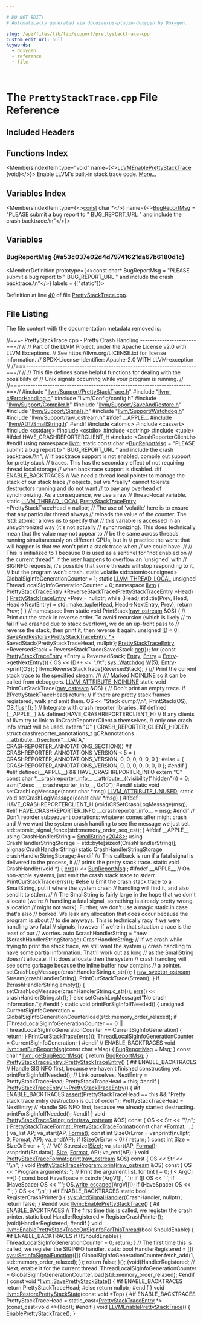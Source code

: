 ```yaml
---

# DO NOT EDIT!
# Automatically generated via docusaurus-plugin-doxygen by Doxygen.

slug: /api/files/lib/lib/support/prettystacktrace-cpp
custom_edit_url: null
keywords:
  - doxygen
  - reference
  - file

---
```





# The `PrettyStackTrace.cpp` File Reference

<DoxygenPage pluginConfig={pluginConfig}>



## Included Headers

<IncludesList>
<IncludesListItem
  filePath="llvm/Support/PrettyStackTrace.h"
  permalink="/docs/api/files/include/include/llvm/include/llvm/support/prettystacktrace-h"
  isLocal="true" />
<IncludesListItem
  filePath="llvm-c/ErrorHandling.h"
  permalink="/docs/api/files/include/include/llvm-c/errorhandling-h"
  isLocal="true" />
<IncludesListItem
  filePath="llvm/Config/config.h"
  permalink=""
  isLocal="true" />
<IncludesListItem
  filePath="llvm/Support/Compiler.h"
  permalink="/docs/api/files/include/include/llvm/include/llvm/support/compiler-h"
  isLocal="true" />
<IncludesListItem
  filePath="llvm/Support/SaveAndRestore.h"
  permalink="/docs/api/files/include/include/llvm/include/llvm/support/saveandrestore-h"
  isLocal="true" />
<IncludesListItem
  filePath="llvm/Support/Signals.h"
  permalink="/docs/api/files/include/include/llvm/include/llvm/support/signals-h"
  isLocal="true" />
<IncludesListItem
  filePath="llvm/Support/Watchdog.h"
  permalink="/docs/api/files/include/include/llvm/include/llvm/support/watchdog-h"
  isLocal="true" />
<IncludesListItem
  filePath="llvm/Support/raw_ostream.h"
  permalink="/docs/api/files/include/include/llvm/include/llvm/support/raw-ostream-h"
  isLocal="true" />
<IncludesListItem
  filePath="atomic"
  permalink=""
  isLocal="false" />
<IncludesListItem
  filePath="cassert"
  permalink=""
  isLocal="false" />
<IncludesListItem
  filePath="cstdarg"
  permalink=""
  isLocal="false" />
<IncludesListItem
  filePath="cstdio"
  permalink=""
  isLocal="false" />
<IncludesListItem
  filePath="cstring"
  permalink=""
  isLocal="false" />
<IncludesListItem
  filePath="tuple"
  permalink=""
  isLocal="false" />
</IncludesList>

## Functions Index

<MembersIndex>

<MembersIndexItem
  type="void"
  name={<><a href="/docs/api/groups/llvmcerror/#gacd4315fc836550166df8bff5bf55dc32">LLVMEnablePrettyStackTrace</a> (void)</>}>
Enable LLVM&#39;s built-in stack trace code. <a href="/docs/api/groups/llvmcerror/#gacd4315fc836550166df8bff5bf55dc32">More...</a>
</MembersIndexItem>

</MembersIndex>

## Variables Index

<MembersIndex>

<MembersIndexItem
  type={<><a href="/docs/api/files/lib/lib/target/lib/target/aarch64/aarch64promoteconstant-cpp/#a90f8350fecae261c25be85d38b451bff">const</a> char &#42;</>}
  name={<><a href="#a53c037e02d4d79741621da67b6180d1c">BugReportMsg</a> =
    &quot;PLEASE submit a bug report to &quot; BUG&#95;REPORT&#95;URL
    &quot; and include the crash backtrace.\\n&quot;</>}>
</MembersIndexItem>

</MembersIndex>


<SectionDefinition>

## Variables

### BugReportMsg {#a53c037e02d4d79741621da67b6180d1c}

<MemberDefinition
  prototype={<>const char&#42; BugReportMsg =
    &quot;PLEASE submit a bug report to &quot; BUG&#95;REPORT&#95;URL
    &quot; and include the crash backtrace.\\n&quot;</>}
  labels = {["static"]}>

Definition at line <a href="#l00040">40</a> of file <a href="/docs/api/files/lib/lib/support/prettystacktrace-cpp">PrettyStackTrace.cpp</a>.
</MemberDefinition>

</SectionDefinition>

## File Listing

The file content with the documentation metadata removed is:

<ProgramListing>

<Link id="l00001" /><CodeLine lineNumber="1"><Highlight kind="comment">//===- PrettyStackTrace.cpp - Pretty Crash Handling -----------------------===//</Highlight><Highlight kind="normal"></Highlight></CodeLine>
<Link id="l00002" /><CodeLine lineNumber="2"><Highlight kind="normal"></Highlight><Highlight kind="comment">//</Highlight><Highlight kind="normal"></Highlight></CodeLine>
<Link id="l00003" /><CodeLine lineNumber="3"><Highlight kind="normal"></Highlight><Highlight kind="comment">// Part of the LLVM Project, under the Apache License v2.0 with LLVM Exceptions.</Highlight><Highlight kind="normal"></Highlight></CodeLine>
<Link id="l00004" /><CodeLine lineNumber="4"><Highlight kind="normal"></Highlight><Highlight kind="comment">// See https://llvm.org/LICENSE.txt for license information.</Highlight><Highlight kind="normal"></Highlight></CodeLine>
<Link id="l00005" /><CodeLine lineNumber="5"><Highlight kind="normal"></Highlight><Highlight kind="comment">// SPDX-License-Identifier: Apache-2.0 WITH LLVM-exception</Highlight><Highlight kind="normal"></Highlight></CodeLine>
<Link id="l00006" /><CodeLine lineNumber="6"><Highlight kind="normal"></Highlight><Highlight kind="comment">//</Highlight><Highlight kind="normal"></Highlight></CodeLine>
<Link id="l00007" /><CodeLine lineNumber="7"><Highlight kind="normal"></Highlight><Highlight kind="comment">//===----------------------------------------------------------------------===//</Highlight><Highlight kind="normal"></Highlight></CodeLine>
<Link id="l00008" /><CodeLine lineNumber="8"><Highlight kind="normal"></Highlight><Highlight kind="comment">//</Highlight><Highlight kind="normal"></Highlight></CodeLine>
<Link id="l00009" /><CodeLine lineNumber="9"><Highlight kind="normal"></Highlight><Highlight kind="comment">// This file defines some helpful functions for dealing with the possibility of</Highlight><Highlight kind="normal"></Highlight></CodeLine>
<Link id="l00010" /><CodeLine lineNumber="10"><Highlight kind="normal"></Highlight><Highlight kind="comment">// Unix signals occurring while your program is running.</Highlight><Highlight kind="normal"></Highlight></CodeLine>
<Link id="l00011" /><CodeLine lineNumber="11"><Highlight kind="normal"></Highlight><Highlight kind="comment">//</Highlight><Highlight kind="normal"></Highlight></CodeLine>
<Link id="l00012" /><CodeLine lineNumber="12"><Highlight kind="normal"></Highlight><Highlight kind="comment">//===----------------------------------------------------------------------===//</Highlight><Highlight kind="normal"></Highlight></CodeLine>
<Link id="l00013" /><CodeLine lineNumber="13"><Highlight kind="normal"></Highlight></CodeLine>
<Link id="l00014" /><CodeLine lineNumber="14"><Highlight kind="normal"></Highlight><Highlight kind="preprocessor">#include &quot;<a href="/docs/api/files/include/include/llvm/include/llvm/support/prettystacktrace-h">llvm/Support/PrettyStackTrace.h</a>&quot;</Highlight><Highlight kind="normal"></Highlight></CodeLine>
<Link id="l00015" /><CodeLine lineNumber="15"><Highlight kind="normal"></Highlight><Highlight kind="preprocessor">#include &quot;<a href="/docs/api/files/include/include/llvm-c/errorhandling-h">llvm-c/ErrorHandling.h</a>&quot;</Highlight><Highlight kind="normal"></Highlight></CodeLine>
<Link id="l00016" /><CodeLine lineNumber="16"><Highlight kind="normal"></Highlight><Highlight kind="preprocessor">#include &quot;llvm/Config/config.h&quot;</Highlight><Highlight kind="normal"></Highlight></CodeLine>
<Link id="l00017" /><CodeLine lineNumber="17"><Highlight kind="normal"></Highlight><Highlight kind="preprocessor">#include &quot;<a href="/docs/api/files/include/include/llvm/include/llvm/support/compiler-h">llvm/Support/Compiler.h</a>&quot;</Highlight><Highlight kind="normal"></Highlight></CodeLine>
<Link id="l00018" /><CodeLine lineNumber="18"><Highlight kind="normal"></Highlight><Highlight kind="preprocessor">#include &quot;<a href="/docs/api/files/include/include/llvm/include/llvm/support/saveandrestore-h">llvm/Support/SaveAndRestore.h</a>&quot;</Highlight><Highlight kind="normal"></Highlight></CodeLine>
<Link id="l00019" /><CodeLine lineNumber="19"><Highlight kind="normal"></Highlight><Highlight kind="preprocessor">#include &quot;<a href="/docs/api/files/include/include/llvm/include/llvm/support/signals-h">llvm/Support/Signals.h</a>&quot;</Highlight><Highlight kind="normal"></Highlight></CodeLine>
<Link id="l00020" /><CodeLine lineNumber="20"><Highlight kind="normal"></Highlight><Highlight kind="preprocessor">#include &quot;<a href="/docs/api/files/include/include/llvm/include/llvm/support/watchdog-h">llvm/Support/Watchdog.h</a>&quot;</Highlight><Highlight kind="normal"></Highlight></CodeLine>
<Link id="l00021" /><CodeLine lineNumber="21"><Highlight kind="normal"></Highlight><Highlight kind="preprocessor">#include &quot;<a href="/docs/api/files/include/include/llvm/include/llvm/support/raw-ostream-h">llvm/Support/raw&#95;ostream.h</a>&quot;</Highlight><Highlight kind="normal"></Highlight></CodeLine>
<Link id="l00022" /><CodeLine lineNumber="22"><Highlight kind="normal"></Highlight></CodeLine>
<Link id="l00023" /><CodeLine lineNumber="23"><Highlight kind="normal"></Highlight><Highlight kind="preprocessor">#ifdef &#95;&#95;APPLE&#95;&#95;</Highlight><Highlight kind="normal"></Highlight></CodeLine>
<Link id="l00024" /><CodeLine lineNumber="24"><Highlight kind="normal"></Highlight><Highlight kind="preprocessor">#include &quot;<a href="/docs/api/files/include/include/llvm/include/llvm/adt/smallstring-h">llvm/ADT/SmallString.h</a>&quot;</Highlight><Highlight kind="normal"></Highlight></CodeLine>
<Link id="l00025" /><CodeLine lineNumber="25"><Highlight kind="normal"></Highlight><Highlight kind="preprocessor">#endif</Highlight><Highlight kind="normal"></Highlight></CodeLine>
<Link id="l00026" /><CodeLine lineNumber="26"><Highlight kind="normal"></Highlight></CodeLine>
<Link id="l00027" /><CodeLine lineNumber="27"><Highlight kind="normal"></Highlight><Highlight kind="preprocessor">#include &lt;atomic&gt;</Highlight><Highlight kind="normal"></Highlight></CodeLine>
<Link id="l00028" /><CodeLine lineNumber="28"><Highlight kind="normal"></Highlight><Highlight kind="preprocessor">#include &lt;cassert&gt;</Highlight><Highlight kind="normal"></Highlight></CodeLine>
<Link id="l00029" /><CodeLine lineNumber="29"><Highlight kind="normal"></Highlight><Highlight kind="preprocessor">#include &lt;cstdarg&gt;</Highlight><Highlight kind="normal"></Highlight></CodeLine>
<Link id="l00030" /><CodeLine lineNumber="30"><Highlight kind="normal"></Highlight><Highlight kind="preprocessor">#include &lt;cstdio&gt;</Highlight><Highlight kind="normal"></Highlight></CodeLine>
<Link id="l00031" /><CodeLine lineNumber="31"><Highlight kind="normal"></Highlight><Highlight kind="preprocessor">#include &lt;cstring&gt;</Highlight><Highlight kind="normal"></Highlight></CodeLine>
<Link id="l00032" /><CodeLine lineNumber="32"><Highlight kind="normal"></Highlight><Highlight kind="preprocessor">#include &lt;tuple&gt;</Highlight><Highlight kind="normal"></Highlight></CodeLine>
<Link id="l00033" /><CodeLine lineNumber="33"><Highlight kind="normal"></Highlight></CodeLine>
<Link id="l00034" /><CodeLine lineNumber="34"><Highlight kind="normal"></Highlight><Highlight kind="preprocessor">#ifdef HAVE&#95;CRASHREPORTERCLIENT&#95;H</Highlight><Highlight kind="normal"></Highlight></CodeLine>
<Link id="l00035" /><CodeLine lineNumber="35"><Highlight kind="normal"></Highlight><Highlight kind="preprocessor">#include &lt;CrashReporterClient.h&gt;</Highlight><Highlight kind="normal"></Highlight></CodeLine>
<Link id="l00036" /><CodeLine lineNumber="36"><Highlight kind="normal"></Highlight><Highlight kind="preprocessor">#endif</Highlight><Highlight kind="normal"></Highlight></CodeLine>
<Link id="l00037" /><CodeLine lineNumber="37"><Highlight kind="normal"></Highlight></CodeLine>
<Link id="l00038" /><CodeLine lineNumber="38"><Highlight kind="normal"></Highlight><Highlight kind="keyword">using namespace </Highlight><Highlight kind="normal"><a href="/docs/api/namespaces/llvm">llvm</a>;</Highlight></CodeLine>
<Link id="l00039" /><CodeLine lineNumber="39"><Highlight kind="normal"></Highlight></CodeLine>
<Link id="l00040" /><CodeLine lineNumber="40" lineLink="#a53c037e02d4d79741621da67b6180d1c"><Highlight kind="normal"></Highlight><Highlight kind="keyword">static</Highlight><Highlight kind="normal"> </Highlight><Highlight kind="keyword">const</Highlight><Highlight kind="normal"> </Highlight><Highlight kind="keywordtype">char</Highlight><Highlight kind="normal"> &#42;<a href="#a53c037e02d4d79741621da67b6180d1c">BugReportMsg</a> =</Highlight></CodeLine>
<Link id="l00041" /><CodeLine lineNumber="41"><Highlight kind="normal">    </Highlight><Highlight kind="stringliteral">&quot;PLEASE submit a bug report to &quot;</Highlight><Highlight kind="normal"> BUG&#95;REPORT&#95;URL</Highlight></CodeLine>
<Link id="l00042" /><CodeLine lineNumber="42"><Highlight kind="normal">    </Highlight><Highlight kind="stringliteral">&quot; and include the crash backtrace.\\n&quot;</Highlight><Highlight kind="normal">;</Highlight></CodeLine>
<Link id="l00043" /><CodeLine lineNumber="43"><Highlight kind="normal"></Highlight></CodeLine>
<Link id="l00044" /><CodeLine lineNumber="44"><Highlight kind="normal"></Highlight><Highlight kind="comment">// If backtrace support is not enabled, compile out support for pretty stack</Highlight><Highlight kind="normal"></Highlight></CodeLine>
<Link id="l00045" /><CodeLine lineNumber="45"><Highlight kind="normal"></Highlight><Highlight kind="comment">// traces.  This has the secondary effect of not requiring thread local storage</Highlight><Highlight kind="normal"></Highlight></CodeLine>
<Link id="l00046" /><CodeLine lineNumber="46"><Highlight kind="normal"></Highlight><Highlight kind="comment">// when backtrace support is disabled.</Highlight><Highlight kind="normal"></Highlight></CodeLine>
<Link id="l00047" /><CodeLine lineNumber="47"><Highlight kind="normal"></Highlight><Highlight kind="preprocessor">#if ENABLE&#95;BACKTRACES</Highlight><Highlight kind="normal"></Highlight></CodeLine>
<Link id="l00048" /><CodeLine lineNumber="48"><Highlight kind="normal"></Highlight></CodeLine>
<Link id="l00049" /><CodeLine lineNumber="49"><Highlight kind="normal"></Highlight><Highlight kind="comment">// We need a thread local pointer to manage the stack of our stack trace</Highlight><Highlight kind="normal"></Highlight></CodeLine>
<Link id="l00050" /><CodeLine lineNumber="50"><Highlight kind="normal"></Highlight><Highlight kind="comment">// objects, but we &#42;really&#42; cannot tolerate destructors running and do not want</Highlight><Highlight kind="normal"></Highlight></CodeLine>
<Link id="l00051" /><CodeLine lineNumber="51"><Highlight kind="normal"></Highlight><Highlight kind="comment">// to pay any overhead of synchronizing. As a consequence, we use a raw</Highlight><Highlight kind="normal"></Highlight></CodeLine>
<Link id="l00052" /><CodeLine lineNumber="52"><Highlight kind="normal"></Highlight><Highlight kind="comment">// thread-local variable.</Highlight><Highlight kind="normal"></Highlight></CodeLine>
<Link id="l00053" /><CodeLine lineNumber="53"><Highlight kind="normal"></Highlight><Highlight kind="keyword">static</Highlight><Highlight kind="normal"> <a href="/docs/api/files/include/include/llvm/include/llvm/support/compiler-h/#a793005af6ae802d5a2a2e8ceb4ac2135">LLVM&#95;THREAD&#95;LOCAL</a> <a href="/docs/api/classes/llvm/prettystacktraceentry">PrettyStackTraceEntry</a> &#42;PrettyStackTraceHead = </Highlight><Highlight kind="keyword">nullptr</Highlight><Highlight kind="normal">;</Highlight></CodeLine>
<Link id="l00054" /><CodeLine lineNumber="54"><Highlight kind="normal"></Highlight></CodeLine>
<Link id="l00055" /><CodeLine lineNumber="55"><Highlight kind="normal"></Highlight><Highlight kind="comment">// The use of &#39;volatile&#39; here is to ensure that any particular thread always</Highlight><Highlight kind="normal"></Highlight></CodeLine>
<Link id="l00056" /><CodeLine lineNumber="56"><Highlight kind="normal"></Highlight><Highlight kind="comment">// reloads the value of the counter. The &#39;std::atomic&#39; allows us to specify that</Highlight><Highlight kind="normal"></Highlight></CodeLine>
<Link id="l00057" /><CodeLine lineNumber="57"><Highlight kind="normal"></Highlight><Highlight kind="comment">// this variable is accessed in an unsychronized way (it&#39;s not actually</Highlight><Highlight kind="normal"></Highlight></CodeLine>
<Link id="l00058" /><CodeLine lineNumber="58"><Highlight kind="normal"></Highlight><Highlight kind="comment">// synchronizing). This does technically mean that the value may not appear to</Highlight><Highlight kind="normal"></Highlight></CodeLine>
<Link id="l00059" /><CodeLine lineNumber="59"><Highlight kind="normal"></Highlight><Highlight kind="comment">// be the same across threads running simultaneously on different CPUs, but in</Highlight><Highlight kind="normal"></Highlight></CodeLine>
<Link id="l00060" /><CodeLine lineNumber="60"><Highlight kind="normal"></Highlight><Highlight kind="comment">// practice the worst that will happen is that we won&#39;t print a stack trace when</Highlight><Highlight kind="normal"></Highlight></CodeLine>
<Link id="l00061" /><CodeLine lineNumber="61"><Highlight kind="normal"></Highlight><Highlight kind="comment">// we could have.</Highlight><Highlight kind="normal"></Highlight></CodeLine>
<Link id="l00062" /><CodeLine lineNumber="62"><Highlight kind="normal"></Highlight><Highlight kind="comment">//</Highlight><Highlight kind="normal"></Highlight></CodeLine>
<Link id="l00063" /><CodeLine lineNumber="63"><Highlight kind="normal"></Highlight><Highlight kind="comment">// This is initialized to 1 because 0 is used as a sentinel for &quot;not enabled on</Highlight><Highlight kind="normal"></Highlight></CodeLine>
<Link id="l00064" /><CodeLine lineNumber="64"><Highlight kind="normal"></Highlight><Highlight kind="comment">// the current thread&quot;. If the user happens to overflow an &#39;unsigned&#39; with</Highlight><Highlight kind="normal"></Highlight></CodeLine>
<Link id="l00065" /><CodeLine lineNumber="65"><Highlight kind="normal"></Highlight><Highlight kind="comment">// SIGINFO requests, it&#39;s possible that some threads will stop responding to it,</Highlight><Highlight kind="normal"></Highlight></CodeLine>
<Link id="l00066" /><CodeLine lineNumber="66"><Highlight kind="normal"></Highlight><Highlight kind="comment">// but the program won&#39;t crash.</Highlight><Highlight kind="normal"></Highlight></CodeLine>
<Link id="l00067" /><CodeLine lineNumber="67"><Highlight kind="normal"></Highlight><Highlight kind="keyword">static</Highlight><Highlight kind="normal"> </Highlight><Highlight kind="keyword">volatile</Highlight><Highlight kind="normal"> std::atomic&lt;unsigned&gt; GlobalSigInfoGenerationCounter = 1;</Highlight></CodeLine>
<Link id="l00068" /><CodeLine lineNumber="68"><Highlight kind="normal"></Highlight><Highlight kind="keyword">static</Highlight><Highlight kind="normal"> <a href="/docs/api/files/include/include/llvm/include/llvm/support/compiler-h/#a793005af6ae802d5a2a2e8ceb4ac2135">LLVM&#95;THREAD&#95;LOCAL</a> </Highlight><Highlight kind="keywordtype">unsigned</Highlight><Highlight kind="normal"> ThreadLocalSigInfoGenerationCounter = 0;</Highlight></CodeLine>
<Link id="l00069" /><CodeLine lineNumber="69"><Highlight kind="normal"></Highlight></CodeLine>
<Link id="l00070" /><CodeLine lineNumber="70"><Highlight kind="normal"></Highlight><Highlight kind="keyword">namespace </Highlight><Highlight kind="normal"><a href="/docs/api/namespaces/llvm">llvm</a> &#123;</Highlight></CodeLine>
<Link id="l00071" /><CodeLine lineNumber="71"><Highlight kind="normal"><a href="/docs/api/classes/llvm/prettystacktraceentry">PrettyStackTraceEntry</a> &#42;ReverseStackTrace(<a href="/docs/api/classes/llvm/prettystacktraceentry">PrettyStackTraceEntry</a> &#42;Head) &#123;</Highlight></CodeLine>
<Link id="l00072" /><CodeLine lineNumber="72"><Highlight kind="normal">  <a href="/docs/api/classes/llvm/prettystacktraceentry">PrettyStackTraceEntry</a> &#42;Prev = </Highlight><Highlight kind="keyword">nullptr</Highlight><Highlight kind="normal">;</Highlight></CodeLine>
<Link id="l00073" /><CodeLine lineNumber="73"><Highlight kind="normal">  </Highlight><Highlight kind="keywordflow">while</Highlight><Highlight kind="normal"> (Head)</Highlight></CodeLine>
<Link id="l00074" /><CodeLine lineNumber="74"><Highlight kind="normal">    std::tie(Prev, Head, Head-&gt;NextEntry) =</Highlight></CodeLine>
<Link id="l00075" /><CodeLine lineNumber="75"><Highlight kind="normal">        std::make&#95;tuple(Head, Head-&gt;NextEntry, Prev);</Highlight></CodeLine>
<Link id="l00076" /><CodeLine lineNumber="76"><Highlight kind="normal">  </Highlight><Highlight kind="keywordflow">return</Highlight><Highlight kind="normal"> Prev;</Highlight></CodeLine>
<Link id="l00077" /><CodeLine lineNumber="77"><Highlight kind="normal">&#125;</Highlight></CodeLine>
<Link id="l00078" /><CodeLine lineNumber="78"><Highlight kind="normal">&#125; </Highlight><Highlight kind="comment">// namespace llvm</Highlight><Highlight kind="normal"></Highlight></CodeLine>
<Link id="l00079" /><CodeLine lineNumber="79"><Highlight kind="normal"></Highlight></CodeLine>
<Link id="l00080" /><CodeLine lineNumber="80"><Highlight kind="normal"></Highlight><Highlight kind="keyword">static</Highlight><Highlight kind="normal"> </Highlight><Highlight kind="keywordtype">void</Highlight><Highlight kind="normal"> PrintStack(<a href="/docs/api/classes/llvm/raw-ostream">raw&#95;ostream</a> &amp;OS) &#123;</Highlight></CodeLine>
<Link id="l00081" /><CodeLine lineNumber="81"><Highlight kind="normal">  </Highlight><Highlight kind="comment">// Print out the stack in reverse order. To avoid recursion (which is likely</Highlight><Highlight kind="normal"></Highlight></CodeLine>
<Link id="l00082" /><CodeLine lineNumber="82"><Highlight kind="normal">  </Highlight><Highlight kind="comment">// to fail if we crashed due to stack overflow), we do an up-front pass to</Highlight><Highlight kind="normal"></Highlight></CodeLine>
<Link id="l00083" /><CodeLine lineNumber="83"><Highlight kind="normal">  </Highlight><Highlight kind="comment">// reverse the stack, then print it, then reverse it again.</Highlight><Highlight kind="normal"></Highlight></CodeLine>
<Link id="l00084" /><CodeLine lineNumber="84"><Highlight kind="normal">  </Highlight><Highlight kind="keywordtype">unsigned</Highlight><Highlight kind="normal"> <a href="/docs/api/namespaces/llvm/callingconv/#abdf8cf606905c10634e831390981b0ed">ID</a> = 0;</Highlight></CodeLine>
<Link id="l00085" /><CodeLine lineNumber="85"><Highlight kind="normal">  <a href="/docs/api/structs/llvm/saveandrestore">SaveAndRestore&lt;PrettyStackTraceEntry &#42;&gt;</a> SavedStack&#123;PrettyStackTraceHead,</Highlight></CodeLine>
<Link id="l00086" /><CodeLine lineNumber="86"><Highlight kind="normal">                                                     </Highlight><Highlight kind="keyword">nullptr</Highlight><Highlight kind="normal">&#125;;</Highlight></CodeLine>
<Link id="l00087" /><CodeLine lineNumber="87"><Highlight kind="normal">  <a href="/docs/api/classes/llvm/prettystacktraceentry">PrettyStackTraceEntry</a> &#42;ReversedStack = ReverseStackTrace(SavedStack.<a href="/docs/api/structs/llvm/saveandrestore/#a1da91ea18b16ee811f450146c44c0c4f">get</a>());</Highlight></CodeLine>
<Link id="l00088" /><CodeLine lineNumber="88"><Highlight kind="normal">  </Highlight><Highlight kind="keywordflow">for</Highlight><Highlight kind="normal"> (</Highlight><Highlight kind="keyword">const</Highlight><Highlight kind="normal"> <a href="/docs/api/classes/llvm/prettystacktraceentry">PrettyStackTraceEntry</a> &#42;Entry = ReversedStack; <a href="/docs/api/namespaces/llvm/coff/#ae7629a0652411dc2be61aea4fee2b39caadd024eaaab0666500593f30456bbc43">Entry</a>;</Highlight></CodeLine>
<Link id="l00089" /><CodeLine lineNumber="89"><Highlight kind="normal">       <a href="/docs/api/namespaces/llvm/coff/#ae7629a0652411dc2be61aea4fee2b39caadd024eaaab0666500593f30456bbc43">Entry</a> = <a href="/docs/api/namespaces/llvm/coff/#ae7629a0652411dc2be61aea4fee2b39caadd024eaaab0666500593f30456bbc43">Entry</a>-&gt;getNextEntry()) &#123;</Highlight></CodeLine>
<Link id="l00090" /><CodeLine lineNumber="90"><Highlight kind="normal">    OS &lt;&lt; <a href="/docs/api/namespaces/llvm/callingconv/#abdf8cf606905c10634e831390981b0ed">ID</a>++ &lt;&lt; </Highlight><Highlight kind="stringliteral">&quot;.\\t&quot;</Highlight><Highlight kind="normal">;</Highlight></CodeLine>
<Link id="l00091" /><CodeLine lineNumber="91"><Highlight kind="normal">    <a href="/docs/api/classes/llvm/sys/watchdog">sys::Watchdog</a> <a href="/docs/api/namespaces/llvm/riscvfencefield/#a147be9e9780c1e33363ea572d4c7b25fa05c79fbfc58d9dd2851c467a1ef166bf">W</a>(5);</Highlight></CodeLine>
<Link id="l00092" /><CodeLine lineNumber="92"><Highlight kind="normal">    <a href="/docs/api/namespaces/llvm/coff/#ae7629a0652411dc2be61aea4fee2b39caadd024eaaab0666500593f30456bbc43">Entry</a>-&gt;print(OS);</Highlight></CodeLine>
<Link id="l00093" /><CodeLine lineNumber="93"><Highlight kind="normal">  &#125;</Highlight></CodeLine>
<Link id="l00094" /><CodeLine lineNumber="94"><Highlight kind="normal">  llvm::ReverseStackTrace(ReversedStack);</Highlight></CodeLine>
<Link id="l00095" /><CodeLine lineNumber="95"><Highlight kind="normal">&#125;</Highlight></CodeLine>
<Link id="l00096" /><CodeLine lineNumber="96"><Highlight kind="normal"></Highlight><Highlight kind="comment"></Highlight></CodeLine>
<Link id="l00097" /><CodeLine lineNumber="97"><Highlight kind="comment">/// Print the current stack trace to the specified stream.</Highlight></CodeLine>
<Link id="l00098" /><CodeLine lineNumber="98"><Highlight kind="comment">///</Highlight></CodeLine>
<Link id="l00099" /><CodeLine lineNumber="99"><Highlight kind="comment">/// Marked NOINLINE so it can be called from debuggers.</Highlight><Highlight kind="normal"></Highlight></CodeLine>
<Link id="l00100" /><CodeLine lineNumber="100"><Highlight kind="normal"><a href="/docs/api/files/include/include/llvm/include/llvm/support/compiler-h/#ac6a5e0eb6a9944baf6ba14b640eab6e1">LLVM&#95;ATTRIBUTE&#95;NOINLINE</a></Highlight></CodeLine>
<Link id="l00101" /><CodeLine lineNumber="101"><Highlight kind="normal"></Highlight><Highlight kind="keyword">static</Highlight><Highlight kind="normal"> </Highlight><Highlight kind="keywordtype">void</Highlight><Highlight kind="normal"> PrintCurStackTrace(<a href="/docs/api/classes/llvm/raw-ostream">raw&#95;ostream</a> &amp;OS) &#123;</Highlight></CodeLine>
<Link id="l00102" /><CodeLine lineNumber="102"><Highlight kind="normal">  </Highlight><Highlight kind="comment">// Don&#39;t print an empty trace.</Highlight><Highlight kind="normal"></Highlight></CodeLine>
<Link id="l00103" /><CodeLine lineNumber="103"><Highlight kind="normal">  </Highlight><Highlight kind="keywordflow">if</Highlight><Highlight kind="normal"> (!PrettyStackTraceHead) </Highlight><Highlight kind="keywordflow">return</Highlight><Highlight kind="normal">;</Highlight></CodeLine>
<Link id="l00104" /><CodeLine lineNumber="104"><Highlight kind="normal"></Highlight></CodeLine>
<Link id="l00105" /><CodeLine lineNumber="105"><Highlight kind="normal">  </Highlight><Highlight kind="comment">// If there are pretty stack frames registered, walk and emit them.</Highlight><Highlight kind="normal"></Highlight></CodeLine>
<Link id="l00106" /><CodeLine lineNumber="106"><Highlight kind="normal">  OS &lt;&lt; </Highlight><Highlight kind="stringliteral">&quot;Stack dump:\\n&quot;</Highlight><Highlight kind="normal">;</Highlight></CodeLine>
<Link id="l00107" /><CodeLine lineNumber="107"><Highlight kind="normal"></Highlight></CodeLine>
<Link id="l00108" /><CodeLine lineNumber="108"><Highlight kind="normal">  PrintStack(OS);</Highlight></CodeLine>
<Link id="l00109" /><CodeLine lineNumber="109"><Highlight kind="normal">  OS.<a href="/docs/api/classes/llvm/raw-ostream/#a520bdf57dfe3e73abb53d482893f0a27">flush</a>();</Highlight></CodeLine>
<Link id="l00110" /><CodeLine lineNumber="110"><Highlight kind="normal">&#125;</Highlight></CodeLine>
<Link id="l00111" /><CodeLine lineNumber="111"><Highlight kind="normal"></Highlight></CodeLine>
<Link id="l00112" /><CodeLine lineNumber="112"><Highlight kind="normal"></Highlight><Highlight kind="comment">// Integrate with crash reporter libraries.</Highlight><Highlight kind="normal"></Highlight></CodeLine>
<Link id="l00113" /><CodeLine lineNumber="113"><Highlight kind="normal"></Highlight><Highlight kind="preprocessor">#if defined (&#95;&#95;APPLE&#95;&#95;) &amp;&amp; defined(HAVE&#95;CRASHREPORTERCLIENT&#95;H)</Highlight><Highlight kind="normal"></Highlight></CodeLine>
<Link id="l00114" /><CodeLine lineNumber="114"><Highlight kind="normal"></Highlight><Highlight kind="comment">//  If any clients of llvm try to link to libCrashReporterClient.a themselves,</Highlight><Highlight kind="normal"></Highlight></CodeLine>
<Link id="l00115" /><CodeLine lineNumber="115"><Highlight kind="normal"></Highlight><Highlight kind="comment">//  only one crash info struct will be used.</Highlight><Highlight kind="normal"></Highlight></CodeLine>
<Link id="l00116" /><CodeLine lineNumber="116"><Highlight kind="normal"></Highlight><Highlight kind="keyword">extern</Highlight><Highlight kind="normal"> </Highlight><Highlight kind="stringliteral">&quot;C&quot;</Highlight><Highlight kind="normal"> &#123;</Highlight></CodeLine>
<Link id="l00117" /><CodeLine lineNumber="117"><Highlight kind="normal">CRASH&#95;REPORTER&#95;CLIENT&#95;HIDDEN</Highlight></CodeLine>
<Link id="l00118" /><CodeLine lineNumber="118"><Highlight kind="normal"></Highlight><Highlight kind="keyword">struct </Highlight><Highlight kind="normal">crashreporter&#95;annotations&#95;t gCRAnnotations</Highlight></CodeLine>
<Link id="l00119" /><CodeLine lineNumber="119"><Highlight kind="normal">        &#95;&#95;attribute&#95;&#95;((section(</Highlight><Highlight kind="stringliteral">&quot;&#95;&#95;DATA,&quot;</Highlight><Highlight kind="normal"> CRASHREPORTER&#95;ANNOTATIONS&#95;SECTION)))</Highlight></CodeLine>
<Link id="l00120" /><CodeLine lineNumber="120"><Highlight kind="normal">#<a href="/docs/api/files/lib/lib/passes/passbuilderbindings-cpp/#acdfbcf188e2d4a80837e89de2ccdffab">if</a> CRASHREPORTER&#95;ANNOTATIONS&#95;VERSION &lt; 5</Highlight></CodeLine>
<Link id="l00121" /><CodeLine lineNumber="121"><Highlight kind="normal">        = &#123; CRASHREPORTER&#95;ANNOTATIONS&#95;VERSION, 0, 0, 0, 0, 0, 0 &#125;;</Highlight></CodeLine>
<Link id="l00122" /><CodeLine lineNumber="122"><Highlight kind="normal"></Highlight><Highlight kind="preprocessor">#else</Highlight><Highlight kind="normal"></Highlight></CodeLine>
<Link id="l00123" /><CodeLine lineNumber="123"><Highlight kind="normal">        = &#123; CRASHREPORTER&#95;ANNOTATIONS&#95;VERSION, 0, 0, 0, 0, 0, 0, 0 &#125;;</Highlight></CodeLine>
<Link id="l00124" /><CodeLine lineNumber="124"><Highlight kind="normal"></Highlight><Highlight kind="preprocessor">#endif</Highlight><Highlight kind="normal"></Highlight></CodeLine>
<Link id="l00125" /><CodeLine lineNumber="125"><Highlight kind="normal">&#125;</Highlight></CodeLine>
<Link id="l00126" /><CodeLine lineNumber="126"><Highlight kind="normal"></Highlight><Highlight kind="preprocessor">#elif defined(&#95;&#95;APPLE&#95;&#95;) &amp;&amp; HAVE&#95;CRASHREPORTER&#95;INFO</Highlight><Highlight kind="normal"></Highlight></CodeLine>
<Link id="l00127" /><CodeLine lineNumber="127"><Highlight kind="normal"></Highlight><Highlight kind="keyword">extern</Highlight><Highlight kind="normal"> </Highlight><Highlight kind="stringliteral">&quot;C&quot;</Highlight><Highlight kind="normal"> </Highlight><Highlight kind="keyword">const</Highlight><Highlight kind="normal"> </Highlight><Highlight kind="keywordtype">char</Highlight><Highlight kind="normal"> &#42;&#95;&#95;crashreporter&#95;info&#95;&#95;</Highlight></CodeLine>
<Link id="l00128" /><CodeLine lineNumber="128"><Highlight kind="normal">    &#95;&#95;attribute&#95;&#95;((visibility(</Highlight><Highlight kind="stringliteral">&quot;hidden&quot;</Highlight><Highlight kind="normal">))) = 0;</Highlight></CodeLine>
<Link id="l00129" /><CodeLine lineNumber="129"><Highlight kind="normal"></Highlight><Highlight kind="keyword">asm</Highlight><Highlight kind="normal">(</Highlight><Highlight kind="stringliteral">&quot;.desc &#95;&#95;&#95;crashreporter&#95;info&#95;&#95;, 0x10&quot;</Highlight><Highlight kind="normal">);</Highlight></CodeLine>
<Link id="l00130" /><CodeLine lineNumber="130"><Highlight kind="normal"></Highlight><Highlight kind="preprocessor">#endif</Highlight><Highlight kind="normal"></Highlight></CodeLine>
<Link id="l00131" /><CodeLine lineNumber="131"><Highlight kind="normal"></Highlight></CodeLine>
<Link id="l00132" /><CodeLine lineNumber="132"><Highlight kind="normal"></Highlight><Highlight kind="keyword">static</Highlight><Highlight kind="normal"> </Highlight><Highlight kind="keywordtype">void</Highlight><Highlight kind="normal"> setCrashLogMessage(</Highlight><Highlight kind="keyword">const</Highlight><Highlight kind="normal"> </Highlight><Highlight kind="keywordtype">char</Highlight><Highlight kind="normal"> &#42;msg) <a href="/docs/api/files/include/include/llvm/include/llvm/support/compiler-h/#acc1c483f4b4ee2f17bb6643a3b353609">LLVM&#95;ATTRIBUTE&#95;UNUSED</a>;</Highlight></CodeLine>
<Link id="l00133" /><CodeLine lineNumber="133"><Highlight kind="normal"></Highlight><Highlight kind="keyword">static</Highlight><Highlight kind="normal"> </Highlight><Highlight kind="keywordtype">void</Highlight><Highlight kind="normal"> setCrashLogMessage(</Highlight><Highlight kind="keyword">const</Highlight><Highlight kind="normal"> </Highlight><Highlight kind="keywordtype">char</Highlight><Highlight kind="normal"> &#42;msg) &#123;</Highlight></CodeLine>
<Link id="l00134" /><CodeLine lineNumber="134"><Highlight kind="normal"></Highlight><Highlight kind="preprocessor">#ifdef HAVE&#95;CRASHREPORTERCLIENT&#95;H</Highlight><Highlight kind="normal"></Highlight></CodeLine>
<Link id="l00135" /><CodeLine lineNumber="135"><Highlight kind="normal">  (void)CRSetCrashLogMessage(msg);</Highlight></CodeLine>
<Link id="l00136" /><CodeLine lineNumber="136"><Highlight kind="normal"></Highlight><Highlight kind="preprocessor">#elif HAVE&#95;CRASHREPORTER&#95;INFO</Highlight><Highlight kind="normal"></Highlight></CodeLine>
<Link id="l00137" /><CodeLine lineNumber="137"><Highlight kind="normal">  &#95;&#95;crashreporter&#95;info&#95;&#95; = msg;</Highlight></CodeLine>
<Link id="l00138" /><CodeLine lineNumber="138"><Highlight kind="normal"></Highlight><Highlight kind="preprocessor">#endif</Highlight><Highlight kind="normal"></Highlight></CodeLine>
<Link id="l00139" /><CodeLine lineNumber="139"><Highlight kind="normal">  </Highlight><Highlight kind="comment">// Don&#39;t reorder subsequent operations: whatever comes after might crash and</Highlight><Highlight kind="normal"></Highlight></CodeLine>
<Link id="l00140" /><CodeLine lineNumber="140"><Highlight kind="normal">  </Highlight><Highlight kind="comment">// we want the system crash handling to see the message we just set.</Highlight><Highlight kind="normal"></Highlight></CodeLine>
<Link id="l00141" /><CodeLine lineNumber="141"><Highlight kind="normal">  std::atomic&#95;signal&#95;fence(std::memory&#95;order&#95;seq&#95;cst);</Highlight></CodeLine>
<Link id="l00142" /><CodeLine lineNumber="142"><Highlight kind="normal">&#125;</Highlight></CodeLine>
<Link id="l00143" /><CodeLine lineNumber="143"><Highlight kind="normal"></Highlight></CodeLine>
<Link id="l00144" /><CodeLine lineNumber="144"><Highlight kind="normal"></Highlight><Highlight kind="preprocessor">#ifdef &#95;&#95;APPLE&#95;&#95;</Highlight><Highlight kind="normal"></Highlight></CodeLine>
<Link id="l00145" /><CodeLine lineNumber="145"><Highlight kind="normal"></Highlight><Highlight kind="keyword">using </Highlight><Highlight kind="normal">CrashHandlerString = <a href="/docs/api/classes/llvm/smallstring">SmallString&lt;2048&gt;</a>;</Highlight></CodeLine>
<Link id="l00146" /><CodeLine lineNumber="146"><Highlight kind="normal"></Highlight><Highlight kind="keyword">using </Highlight><Highlight kind="normal">CrashHandlerStringStorage = std::byte&#91;</Highlight><Highlight kind="keyword">sizeof</Highlight><Highlight kind="normal">(CrashHandlerString)&#93;;</Highlight></CodeLine>
<Link id="l00147" /><CodeLine lineNumber="147"><Highlight kind="normal"></Highlight><Highlight kind="keyword">alignas</Highlight><Highlight kind="normal">(CrashHandlerString) </Highlight><Highlight kind="keyword">static</Highlight><Highlight kind="normal"> CrashHandlerStringStorage</Highlight></CodeLine>
<Link id="l00148" /><CodeLine lineNumber="148"><Highlight kind="normal">    crashHandlerStringStorage;</Highlight></CodeLine>
<Link id="l00149" /><CodeLine lineNumber="149"><Highlight kind="normal"></Highlight><Highlight kind="preprocessor">#endif</Highlight><Highlight kind="normal"></Highlight></CodeLine>
<Link id="l00150" /><CodeLine lineNumber="150"><Highlight kind="normal"></Highlight><Highlight kind="comment"></Highlight></CodeLine>
<Link id="l00151" /><CodeLine lineNumber="151"><Highlight kind="comment">/// This callback is run if a fatal signal is delivered to the process, it</Highlight></CodeLine>
<Link id="l00152" /><CodeLine lineNumber="152"><Highlight kind="comment">/// prints the pretty stack trace.</Highlight><Highlight kind="normal"></Highlight></CodeLine>
<Link id="l00153" /><CodeLine lineNumber="153"><Highlight kind="normal"></Highlight><Highlight kind="keyword">static</Highlight><Highlight kind="normal"> </Highlight><Highlight kind="keywordtype">void</Highlight><Highlight kind="normal"> CrashHandler(</Highlight><Highlight kind="keywordtype">void</Highlight><Highlight kind="normal"> &#42;) &#123;</Highlight></CodeLine>
<Link id="l00154" /><CodeLine lineNumber="154"><Highlight kind="normal">  <a href="/docs/api/namespaces/llvm/#a9a7b5c68c90f85baaedaa854cc5002cc">errs</a>() &lt;&lt; <a href="#a53c037e02d4d79741621da67b6180d1c">BugReportMsg</a> ;</Highlight></CodeLine>
<Link id="l00155" /><CodeLine lineNumber="155"><Highlight kind="normal"></Highlight></CodeLine>
<Link id="l00156" /><CodeLine lineNumber="156"><Highlight kind="normal"></Highlight><Highlight kind="preprocessor">#ifndef &#95;&#95;APPLE&#95;&#95;</Highlight><Highlight kind="normal"></Highlight></CodeLine>
<Link id="l00157" /><CodeLine lineNumber="157"><Highlight kind="normal">  </Highlight><Highlight kind="comment">// On non-apple systems, just emit the crash stack trace to stderr.</Highlight><Highlight kind="normal"></Highlight></CodeLine>
<Link id="l00158" /><CodeLine lineNumber="158"><Highlight kind="normal">  PrintCurStackTrace(<a href="/docs/api/namespaces/llvm/#a9a7b5c68c90f85baaedaa854cc5002cc">errs</a>());</Highlight></CodeLine>
<Link id="l00159" /><CodeLine lineNumber="159"><Highlight kind="normal"></Highlight><Highlight kind="preprocessor">#else</Highlight><Highlight kind="normal"></Highlight></CodeLine>
<Link id="l00160" /><CodeLine lineNumber="160"><Highlight kind="normal">  </Highlight><Highlight kind="comment">// Emit the crash stack trace to a SmallString, put it where the system crash</Highlight><Highlight kind="normal"></Highlight></CodeLine>
<Link id="l00161" /><CodeLine lineNumber="161"><Highlight kind="normal">  </Highlight><Highlight kind="comment">// handling will find it, and also send it to stderr.</Highlight><Highlight kind="normal"></Highlight></CodeLine>
<Link id="l00162" /><CodeLine lineNumber="162"><Highlight kind="normal">  </Highlight><Highlight kind="comment">//</Highlight><Highlight kind="normal"></Highlight></CodeLine>
<Link id="l00163" /><CodeLine lineNumber="163"><Highlight kind="normal">  </Highlight><Highlight kind="comment">// The SmallString is fairly large in the hope that we don&#39;t allocate (we&#39;re</Highlight><Highlight kind="normal"></Highlight></CodeLine>
<Link id="l00164" /><CodeLine lineNumber="164"><Highlight kind="normal">  </Highlight><Highlight kind="comment">// handling a fatal signal, something is already pretty wrong, allocation</Highlight><Highlight kind="normal"></Highlight></CodeLine>
<Link id="l00165" /><CodeLine lineNumber="165"><Highlight kind="normal">  </Highlight><Highlight kind="comment">// might not work). Further, we don&#39;t use a magic static in case that&#39;s also</Highlight><Highlight kind="normal"></Highlight></CodeLine>
<Link id="l00166" /><CodeLine lineNumber="166"><Highlight kind="normal">  </Highlight><Highlight kind="comment">// borked. We leak any allocation that does occur because the program is about</Highlight><Highlight kind="normal"></Highlight></CodeLine>
<Link id="l00167" /><CodeLine lineNumber="167"><Highlight kind="normal">  </Highlight><Highlight kind="comment">// to die anyways. This is technically racy if we were handling two fatal</Highlight><Highlight kind="normal"></Highlight></CodeLine>
<Link id="l00168" /><CodeLine lineNumber="168"><Highlight kind="normal">  </Highlight><Highlight kind="comment">// signals, however if we&#39;re in that situation a race is the least of our</Highlight><Highlight kind="normal"></Highlight></CodeLine>
<Link id="l00169" /><CodeLine lineNumber="169"><Highlight kind="normal">  </Highlight><Highlight kind="comment">// worries.</Highlight><Highlight kind="normal"></Highlight></CodeLine>
<Link id="l00170" /><CodeLine lineNumber="170"><Highlight kind="normal">  </Highlight><Highlight kind="keyword">auto</Highlight><Highlight kind="normal"> &amp;crashHandlerString =</Highlight></CodeLine>
<Link id="l00171" /><CodeLine lineNumber="171"><Highlight kind="normal">      &#42;</Highlight><Highlight kind="keyword">new</Highlight><Highlight kind="normal"> (&amp;crashHandlerStringStorage) CrashHandlerString;</Highlight></CodeLine>
<Link id="l00172" /><CodeLine lineNumber="172"><Highlight kind="normal"></Highlight></CodeLine>
<Link id="l00173" /><CodeLine lineNumber="173"><Highlight kind="normal">  </Highlight><Highlight kind="comment">// If we crash while trying to print the stack trace, we still want the system</Highlight><Highlight kind="normal"></Highlight></CodeLine>
<Link id="l00174" /><CodeLine lineNumber="174"><Highlight kind="normal">  </Highlight><Highlight kind="comment">// crash handling to have some partial information. That&#39;ll work out as long</Highlight><Highlight kind="normal"></Highlight></CodeLine>
<Link id="l00175" /><CodeLine lineNumber="175"><Highlight kind="normal">  </Highlight><Highlight kind="comment">// as the SmallString doesn&#39;t allocate. If it does allocate then the system</Highlight><Highlight kind="normal"></Highlight></CodeLine>
<Link id="l00176" /><CodeLine lineNumber="176"><Highlight kind="normal">  </Highlight><Highlight kind="comment">// crash handling will see some garbage because the inline buffer now contains</Highlight><Highlight kind="normal"></Highlight></CodeLine>
<Link id="l00177" /><CodeLine lineNumber="177"><Highlight kind="normal">  </Highlight><Highlight kind="comment">// a pointer.</Highlight><Highlight kind="normal"></Highlight></CodeLine>
<Link id="l00178" /><CodeLine lineNumber="178"><Highlight kind="normal">  setCrashLogMessage(crashHandlerString.c&#95;str());</Highlight></CodeLine>
<Link id="l00179" /><CodeLine lineNumber="179"><Highlight kind="normal"></Highlight></CodeLine>
<Link id="l00180" /><CodeLine lineNumber="180"><Highlight kind="normal">  &#123;</Highlight></CodeLine>
<Link id="l00181" /><CodeLine lineNumber="181"><Highlight kind="normal">    <a href="/docs/api/classes/llvm/raw-svector-ostream">raw&#95;svector&#95;ostream</a> Stream(crashHandlerString);</Highlight></CodeLine>
<Link id="l00182" /><CodeLine lineNumber="182"><Highlight kind="normal">    PrintCurStackTrace(Stream);</Highlight></CodeLine>
<Link id="l00183" /><CodeLine lineNumber="183"><Highlight kind="normal">  &#125;</Highlight></CodeLine>
<Link id="l00184" /><CodeLine lineNumber="184"><Highlight kind="normal"></Highlight></CodeLine>
<Link id="l00185" /><CodeLine lineNumber="185"><Highlight kind="normal">  </Highlight><Highlight kind="keywordflow">if</Highlight><Highlight kind="normal"> (!crashHandlerString.empty()) &#123;</Highlight></CodeLine>
<Link id="l00186" /><CodeLine lineNumber="186"><Highlight kind="normal">    setCrashLogMessage(crashHandlerString.c&#95;str());</Highlight></CodeLine>
<Link id="l00187" /><CodeLine lineNumber="187"><Highlight kind="normal">    <a href="/docs/api/namespaces/llvm/#a9a7b5c68c90f85baaedaa854cc5002cc">errs</a>() &lt;&lt; crashHandlerString.str();</Highlight></CodeLine>
<Link id="l00188" /><CodeLine lineNumber="188"><Highlight kind="normal">  &#125; </Highlight><Highlight kind="keywordflow">else</Highlight><Highlight kind="normal"></Highlight></CodeLine>
<Link id="l00189" /><CodeLine lineNumber="189"><Highlight kind="normal">    setCrashLogMessage(</Highlight><Highlight kind="stringliteral">&quot;No crash information.&quot;</Highlight><Highlight kind="normal">);</Highlight></CodeLine>
<Link id="l00190" /><CodeLine lineNumber="190"><Highlight kind="normal"></Highlight><Highlight kind="preprocessor">#endif</Highlight><Highlight kind="normal"></Highlight></CodeLine>
<Link id="l00191" /><CodeLine lineNumber="191"><Highlight kind="normal">&#125;</Highlight></CodeLine>
<Link id="l00192" /><CodeLine lineNumber="192"><Highlight kind="normal"></Highlight></CodeLine>
<Link id="l00193" /><CodeLine lineNumber="193"><Highlight kind="normal"></Highlight><Highlight kind="keyword">static</Highlight><Highlight kind="normal"> </Highlight><Highlight kind="keywordtype">void</Highlight><Highlight kind="normal"> printForSigInfoIfNeeded() &#123;</Highlight></CodeLine>
<Link id="l00194" /><CodeLine lineNumber="194"><Highlight kind="normal">  </Highlight><Highlight kind="keywordtype">unsigned</Highlight><Highlight kind="normal"> CurrentSigInfoGeneration =</Highlight></CodeLine>
<Link id="l00195" /><CodeLine lineNumber="195"><Highlight kind="normal">      GlobalSigInfoGenerationCounter.load(std::memory&#95;order&#95;relaxed);</Highlight></CodeLine>
<Link id="l00196" /><CodeLine lineNumber="196"><Highlight kind="normal">  </Highlight><Highlight kind="keywordflow">if</Highlight><Highlight kind="normal"> (ThreadLocalSigInfoGenerationCounter == 0 ||</Highlight></CodeLine>
<Link id="l00197" /><CodeLine lineNumber="197"><Highlight kind="normal">      ThreadLocalSigInfoGenerationCounter == CurrentSigInfoGeneration) &#123;</Highlight></CodeLine>
<Link id="l00198" /><CodeLine lineNumber="198"><Highlight kind="normal">    </Highlight><Highlight kind="keywordflow">return</Highlight><Highlight kind="normal">;</Highlight></CodeLine>
<Link id="l00199" /><CodeLine lineNumber="199"><Highlight kind="normal">  &#125;</Highlight></CodeLine>
<Link id="l00200" /><CodeLine lineNumber="200"><Highlight kind="normal"></Highlight></CodeLine>
<Link id="l00201" /><CodeLine lineNumber="201"><Highlight kind="normal">  PrintCurStackTrace(<a href="/docs/api/namespaces/llvm/#a9a7b5c68c90f85baaedaa854cc5002cc">errs</a>());</Highlight></CodeLine>
<Link id="l00202" /><CodeLine lineNumber="202"><Highlight kind="normal">  ThreadLocalSigInfoGenerationCounter = CurrentSigInfoGeneration;</Highlight></CodeLine>
<Link id="l00203" /><CodeLine lineNumber="203"><Highlight kind="normal">&#125;</Highlight></CodeLine>
<Link id="l00204" /><CodeLine lineNumber="204"><Highlight kind="normal"></Highlight></CodeLine>
<Link id="l00205" /><CodeLine lineNumber="205"><Highlight kind="normal"></Highlight><Highlight kind="preprocessor">#endif </Highlight><Highlight kind="comment">// ENABLE&#95;BACKTRACES</Highlight><Highlight kind="normal"></Highlight></CodeLine>
<Link id="l00206" /><CodeLine lineNumber="206"><Highlight kind="normal"></Highlight></CodeLine>
<Link id="l00207" /><CodeLine lineNumber="207" lineLink="/docs/api/namespaces/llvm/#a2476d914993c3f4643686b54d358e19c"><Highlight kind="normal"></Highlight><Highlight kind="keywordtype">void</Highlight><Highlight kind="normal"> <a href="/docs/api/namespaces/llvm/#a2476d914993c3f4643686b54d358e19c">llvm::setBugReportMsg</a>(</Highlight><Highlight kind="keyword">const</Highlight><Highlight kind="normal"> </Highlight><Highlight kind="keywordtype">char</Highlight><Highlight kind="normal"> &#42;Msg) &#123;</Highlight></CodeLine>
<Link id="l00208" /><CodeLine lineNumber="208"><Highlight kind="normal">  <a href="#a53c037e02d4d79741621da67b6180d1c">BugReportMsg</a> = Msg;</Highlight></CodeLine>
<Link id="l00209" /><CodeLine lineNumber="209"><Highlight kind="normal">&#125;</Highlight></CodeLine>
<Link id="l00210" /><CodeLine lineNumber="210"><Highlight kind="normal"></Highlight></CodeLine>
<Link id="l00211" /><CodeLine lineNumber="211" lineLink="/docs/api/namespaces/llvm/#af61b9bfde82ab3683028c05d1754eb94"><Highlight kind="normal"></Highlight><Highlight kind="keyword">const</Highlight><Highlight kind="normal"> </Highlight><Highlight kind="keywordtype">char</Highlight><Highlight kind="normal"> &#42;<a href="/docs/api/namespaces/llvm/#af61b9bfde82ab3683028c05d1754eb94">llvm::getBugReportMsg</a>() &#123;</Highlight></CodeLine>
<Link id="l00212" /><CodeLine lineNumber="212"><Highlight kind="normal">  </Highlight><Highlight kind="keywordflow">return</Highlight><Highlight kind="normal"> <a href="#a53c037e02d4d79741621da67b6180d1c">BugReportMsg</a>;</Highlight></CodeLine>
<Link id="l00213" /><CodeLine lineNumber="213"><Highlight kind="normal">&#125;</Highlight></CodeLine>
<Link id="l00214" /><CodeLine lineNumber="214"><Highlight kind="normal"></Highlight></CodeLine>
<Link id="l00215" /><CodeLine lineNumber="215" lineLink="/docs/api/classes/llvm/prettystacktraceentry/#aba57d3963b25025d5ecb3b9cada532bd"><Highlight kind="normal"><a href="/docs/api/classes/llvm/prettystacktraceentry/#aba57d3963b25025d5ecb3b9cada532bd">PrettyStackTraceEntry::PrettyStackTraceEntry</a>() &#123;</Highlight></CodeLine>
<Link id="l00216" /><CodeLine lineNumber="216"><Highlight kind="normal"></Highlight><Highlight kind="preprocessor">#if ENABLE&#95;BACKTRACES</Highlight><Highlight kind="normal"></Highlight></CodeLine>
<Link id="l00217" /><CodeLine lineNumber="217"><Highlight kind="normal">  </Highlight><Highlight kind="comment">// Handle SIGINFO first, because we haven&#39;t finished constructing yet.</Highlight><Highlight kind="normal"></Highlight></CodeLine>
<Link id="l00218" /><CodeLine lineNumber="218"><Highlight kind="normal">  printForSigInfoIfNeeded();</Highlight></CodeLine>
<Link id="l00219" /><CodeLine lineNumber="219"><Highlight kind="normal">  </Highlight><Highlight kind="comment">// Link ourselves.</Highlight><Highlight kind="normal"></Highlight></CodeLine>
<Link id="l00220" /><CodeLine lineNumber="220"><Highlight kind="normal">  NextEntry = PrettyStackTraceHead;</Highlight></CodeLine>
<Link id="l00221" /><CodeLine lineNumber="221"><Highlight kind="normal">  PrettyStackTraceHead = </Highlight><Highlight kind="keyword">this</Highlight><Highlight kind="normal">;</Highlight></CodeLine>
<Link id="l00222" /><CodeLine lineNumber="222"><Highlight kind="normal"></Highlight><Highlight kind="preprocessor">#endif</Highlight><Highlight kind="normal"></Highlight></CodeLine>
<Link id="l00223" /><CodeLine lineNumber="223"><Highlight kind="normal">&#125;</Highlight></CodeLine>
<Link id="l00224" /><CodeLine lineNumber="224"><Highlight kind="normal"></Highlight></CodeLine>
<Link id="l00225" /><CodeLine lineNumber="225" lineLink="/docs/api/classes/llvm/prettystacktraceentry/#a0386bb65284b62a3b8b7232f450987ad"><Highlight kind="normal"><a href="/docs/api/classes/llvm/prettystacktraceentry/#a0386bb65284b62a3b8b7232f450987ad">PrettyStackTraceEntry::~PrettyStackTraceEntry</a>() &#123;</Highlight></CodeLine>
<Link id="l00226" /><CodeLine lineNumber="226"><Highlight kind="normal"></Highlight><Highlight kind="preprocessor">#if ENABLE&#95;BACKTRACES</Highlight><Highlight kind="normal"></Highlight></CodeLine>
<Link id="l00227" /><CodeLine lineNumber="227"><Highlight kind="normal">  <a href="/docs/api/files/lib/lib/target/lib/target/amdgpu/silowercontrolflow-cpp/#a4868c5d81c5ccc98c47aeab6244346a0">assert</a>(PrettyStackTraceHead == </Highlight><Highlight kind="keyword">this</Highlight><Highlight kind="normal"> &amp;&amp;</Highlight></CodeLine>
<Link id="l00228" /><CodeLine lineNumber="228"><Highlight kind="normal">         </Highlight><Highlight kind="stringliteral">&quot;Pretty stack trace entry destruction is out of order&quot;</Highlight><Highlight kind="normal">);</Highlight></CodeLine>
<Link id="l00229" /><CodeLine lineNumber="229"><Highlight kind="normal">  PrettyStackTraceHead = NextEntry;</Highlight></CodeLine>
<Link id="l00230" /><CodeLine lineNumber="230"><Highlight kind="normal">  </Highlight><Highlight kind="comment">// Handle SIGINFO first, because we already started destructing.</Highlight><Highlight kind="normal"></Highlight></CodeLine>
<Link id="l00231" /><CodeLine lineNumber="231"><Highlight kind="normal">  printForSigInfoIfNeeded();</Highlight></CodeLine>
<Link id="l00232" /><CodeLine lineNumber="232"><Highlight kind="normal"></Highlight><Highlight kind="preprocessor">#endif</Highlight><Highlight kind="normal"></Highlight></CodeLine>
<Link id="l00233" /><CodeLine lineNumber="233"><Highlight kind="normal">&#125;</Highlight></CodeLine>
<Link id="l00234" /><CodeLine lineNumber="234"><Highlight kind="normal"></Highlight></CodeLine>
<Link id="l00235" /><CodeLine lineNumber="235" lineLink="/docs/api/classes/llvm/prettystacktracestring/#af120b34516c16e03e7456dc771669e60"><Highlight kind="normal"></Highlight><Highlight kind="keywordtype">void</Highlight><Highlight kind="normal"> <a href="/docs/api/classes/llvm/prettystacktracestring/#af120b34516c16e03e7456dc771669e60">PrettyStackTraceString::print</a>(<a href="/docs/api/classes/llvm/raw-ostream">raw&#95;ostream</a> &amp;OS)</Highlight><Highlight kind="keyword"> const </Highlight><Highlight kind="normal">&#123; OS &lt;&lt; Str &lt;&lt; </Highlight><Highlight kind="stringliteral">&quot;\\n&quot;</Highlight><Highlight kind="normal">; &#125;</Highlight></CodeLine>
<Link id="l00236" /><CodeLine lineNumber="236"><Highlight kind="normal"></Highlight></CodeLine>
<Link id="l00237" /><CodeLine lineNumber="237" lineLink="/docs/api/classes/llvm/prettystacktraceformat/#ab1f71e32474016c74c56b3456338f385"><Highlight kind="normal"><a href="/docs/api/classes/llvm/prettystacktraceformat/#ab1f71e32474016c74c56b3456338f385">PrettyStackTraceFormat::PrettyStackTraceFormat</a>(</Highlight><Highlight kind="keyword">const</Highlight><Highlight kind="normal"> </Highlight><Highlight kind="keywordtype">char</Highlight><Highlight kind="normal"> &#42;<a href="/docs/api/namespaces/llvm/#ab7530cd22b8952cb41774507dd40c6f3a520d0db389f362bf79ef56ca0af3dcab">Format</a>, ...) &#123;</Highlight></CodeLine>
<Link id="l00238" /><CodeLine lineNumber="238"><Highlight kind="normal">  va&#95;list AP;</Highlight></CodeLine>
<Link id="l00239" /><CodeLine lineNumber="239"><Highlight kind="normal">  va&#95;start(AP, <a href="/docs/api/namespaces/llvm/#ab7530cd22b8952cb41774507dd40c6f3a520d0db389f362bf79ef56ca0af3dcab">Format</a>);</Highlight></CodeLine>
<Link id="l00240" /><CodeLine lineNumber="240"><Highlight kind="normal">  </Highlight><Highlight kind="keyword">const</Highlight><Highlight kind="normal"> </Highlight><Highlight kind="keywordtype">int</Highlight><Highlight kind="normal"> SizeOrError = vsnprintf(</Highlight><Highlight kind="keyword">nullptr</Highlight><Highlight kind="normal">, 0, <a href="/docs/api/namespaces/llvm/#ab7530cd22b8952cb41774507dd40c6f3a520d0db389f362bf79ef56ca0af3dcab">Format</a>, AP);</Highlight></CodeLine>
<Link id="l00241" /><CodeLine lineNumber="241"><Highlight kind="normal">  va&#95;end(AP);</Highlight></CodeLine>
<Link id="l00242" /><CodeLine lineNumber="242"><Highlight kind="normal">  </Highlight><Highlight kind="keywordflow">if</Highlight><Highlight kind="normal"> (SizeOrError &lt; 0) &#123;</Highlight></CodeLine>
<Link id="l00243" /><CodeLine lineNumber="243"><Highlight kind="normal">    </Highlight><Highlight kind="keywordflow">return</Highlight><Highlight kind="normal">;</Highlight></CodeLine>
<Link id="l00244" /><CodeLine lineNumber="244"><Highlight kind="normal">  &#125;</Highlight></CodeLine>
<Link id="l00245" /><CodeLine lineNumber="245"><Highlight kind="normal"></Highlight></CodeLine>
<Link id="l00246" /><CodeLine lineNumber="246"><Highlight kind="normal">  </Highlight><Highlight kind="keyword">const</Highlight><Highlight kind="normal"> </Highlight><Highlight kind="keywordtype">int</Highlight><Highlight kind="normal"> <a href="/docs/api/files/lib/lib/analysis/inlineorder-cpp/#a7ee6f0cb51c3b9056199e9a0001fe8c3a6f6cb72d544962fa333e2e34ce64f719">Size</a> = SizeOrError + 1; </Highlight><Highlight kind="comment">// &#39;\\0&#39;</Highlight><Highlight kind="normal"></Highlight></CodeLine>
<Link id="l00247" /><CodeLine lineNumber="247"><Highlight kind="normal">  Str.resize(<a href="/docs/api/files/lib/lib/analysis/inlineorder-cpp/#a7ee6f0cb51c3b9056199e9a0001fe8c3a6f6cb72d544962fa333e2e34ce64f719">Size</a>);</Highlight></CodeLine>
<Link id="l00248" /><CodeLine lineNumber="248"><Highlight kind="normal">  va&#95;start(AP, <a href="/docs/api/namespaces/llvm/#ab7530cd22b8952cb41774507dd40c6f3a520d0db389f362bf79ef56ca0af3dcab">Format</a>);</Highlight></CodeLine>
<Link id="l00249" /><CodeLine lineNumber="249"><Highlight kind="normal">  vsnprintf(Str.data(), <a href="/docs/api/files/lib/lib/analysis/inlineorder-cpp/#a7ee6f0cb51c3b9056199e9a0001fe8c3a6f6cb72d544962fa333e2e34ce64f719">Size</a>, <a href="/docs/api/namespaces/llvm/#ab7530cd22b8952cb41774507dd40c6f3a520d0db389f362bf79ef56ca0af3dcab">Format</a>, AP);</Highlight></CodeLine>
<Link id="l00250" /><CodeLine lineNumber="250"><Highlight kind="normal">  va&#95;end(AP);</Highlight></CodeLine>
<Link id="l00251" /><CodeLine lineNumber="251"><Highlight kind="normal">&#125;</Highlight></CodeLine>
<Link id="l00252" /><CodeLine lineNumber="252"><Highlight kind="normal"></Highlight></CodeLine>
<Link id="l00253" /><CodeLine lineNumber="253" lineLink="/docs/api/classes/llvm/prettystacktraceformat/#aa689823ed361f307624b77f0f8330624"><Highlight kind="normal"></Highlight><Highlight kind="keywordtype">void</Highlight><Highlight kind="normal"> <a href="/docs/api/classes/llvm/prettystacktraceformat/#aa689823ed361f307624b77f0f8330624">PrettyStackTraceFormat::print</a>(<a href="/docs/api/classes/llvm/raw-ostream">raw&#95;ostream</a> &amp;OS)</Highlight><Highlight kind="keyword"> const </Highlight><Highlight kind="normal">&#123; OS &lt;&lt; Str &lt;&lt; </Highlight><Highlight kind="stringliteral">&quot;\\n&quot;</Highlight><Highlight kind="normal">; &#125;</Highlight></CodeLine>
<Link id="l00254" /><CodeLine lineNumber="254"><Highlight kind="normal"></Highlight></CodeLine>
<Link id="l00255" /><CodeLine lineNumber="255" lineLink="/docs/api/classes/llvm/prettystacktraceprogram/#a837a5955004fdc8af71f6d30fbdfa862"><Highlight kind="normal"></Highlight><Highlight kind="keywordtype">void</Highlight><Highlight kind="normal"> <a href="/docs/api/classes/llvm/prettystacktraceprogram/#a837a5955004fdc8af71f6d30fbdfa862">PrettyStackTraceProgram::print</a>(<a href="/docs/api/classes/llvm/raw-ostream">raw&#95;ostream</a> &amp;OS)</Highlight><Highlight kind="keyword"> const </Highlight><Highlight kind="normal">&#123;</Highlight></CodeLine>
<Link id="l00256" /><CodeLine lineNumber="256"><Highlight kind="normal">  OS &lt;&lt; </Highlight><Highlight kind="stringliteral">&quot;Program arguments: &quot;</Highlight><Highlight kind="normal">;</Highlight></CodeLine>
<Link id="l00257" /><CodeLine lineNumber="257"><Highlight kind="normal">  </Highlight><Highlight kind="comment">// Print the argument list.</Highlight><Highlight kind="normal"></Highlight></CodeLine>
<Link id="l00258" /><CodeLine lineNumber="258"><Highlight kind="normal">  </Highlight><Highlight kind="keywordflow">for</Highlight><Highlight kind="normal"> (</Highlight><Highlight kind="keywordtype">int</Highlight><Highlight kind="normal"> <a href="/docs/api/files/lib/lib/support/md5-cpp/#ac0eafdc9ee161b71e7af98af736952fd">I</a> = 0; <a href="/docs/api/files/lib/lib/support/md5-cpp/#ac0eafdc9ee161b71e7af98af736952fd">I</a> &lt; ArgC; ++<a href="/docs/api/files/lib/lib/support/md5-cpp/#ac0eafdc9ee161b71e7af98af736952fd">I</a>) &#123;</Highlight></CodeLine>
<Link id="l00259" /><CodeLine lineNumber="259"><Highlight kind="normal">    </Highlight><Highlight kind="keyword">const</Highlight><Highlight kind="normal"> </Highlight><Highlight kind="keywordtype">bool</Highlight><Highlight kind="normal"> HaveSpace = ::strchr(ArgV&#91;<a href="/docs/api/files/lib/lib/support/md5-cpp/#ac0eafdc9ee161b71e7af98af736952fd">I</a>&#93;, </Highlight><Highlight kind="charliteral">&#39; &#39;</Highlight><Highlight kind="normal">);</Highlight></CodeLine>
<Link id="l00260" /><CodeLine lineNumber="260"><Highlight kind="normal">    </Highlight><Highlight kind="keywordflow">if</Highlight><Highlight kind="normal"> (<a href="/docs/api/files/lib/lib/support/md5-cpp/#ac0eafdc9ee161b71e7af98af736952fd">I</a>)</Highlight></CodeLine>
<Link id="l00261" /><CodeLine lineNumber="261"><Highlight kind="normal">      OS &lt;&lt; </Highlight><Highlight kind="charliteral">&#39; &#39;</Highlight><Highlight kind="normal">;</Highlight></CodeLine>
<Link id="l00262" /><CodeLine lineNumber="262"><Highlight kind="normal">    </Highlight><Highlight kind="keywordflow">if</Highlight><Highlight kind="normal"> (HaveSpace)</Highlight></CodeLine>
<Link id="l00263" /><CodeLine lineNumber="263"><Highlight kind="normal">      OS &lt;&lt; </Highlight><Highlight kind="charliteral">&#39;&quot;&#39;</Highlight><Highlight kind="normal">;</Highlight></CodeLine>
<Link id="l00264" /><CodeLine lineNumber="264"><Highlight kind="normal">    OS.<a href="/docs/api/classes/llvm/raw-ostream/#a5ba2ece4b959bae02752c34b784ba087">write&#95;escaped</a>(ArgV&#91;<a href="/docs/api/files/lib/lib/support/md5-cpp/#ac0eafdc9ee161b71e7af98af736952fd">I</a>&#93;);</Highlight></CodeLine>
<Link id="l00265" /><CodeLine lineNumber="265"><Highlight kind="normal">    </Highlight><Highlight kind="keywordflow">if</Highlight><Highlight kind="normal"> (HaveSpace)</Highlight></CodeLine>
<Link id="l00266" /><CodeLine lineNumber="266"><Highlight kind="normal">      OS &lt;&lt; </Highlight><Highlight kind="charliteral">&#39;&quot;&#39;</Highlight><Highlight kind="normal">;</Highlight></CodeLine>
<Link id="l00267" /><CodeLine lineNumber="267"><Highlight kind="normal">  &#125;</Highlight></CodeLine>
<Link id="l00268" /><CodeLine lineNumber="268"><Highlight kind="normal">  OS &lt;&lt; </Highlight><Highlight kind="charliteral">&#39;\\n&#39;</Highlight><Highlight kind="normal">;</Highlight></CodeLine>
<Link id="l00269" /><CodeLine lineNumber="269"><Highlight kind="normal">&#125;</Highlight></CodeLine>
<Link id="l00270" /><CodeLine lineNumber="270"><Highlight kind="normal"></Highlight></CodeLine>
<Link id="l00271" /><CodeLine lineNumber="271"><Highlight kind="normal"></Highlight><Highlight kind="preprocessor">#if ENABLE&#95;BACKTRACES</Highlight><Highlight kind="normal"></Highlight></CodeLine>
<Link id="l00272" /><CodeLine lineNumber="272"><Highlight kind="normal"></Highlight><Highlight kind="keyword">static</Highlight><Highlight kind="normal"> </Highlight><Highlight kind="keywordtype">bool</Highlight><Highlight kind="normal"> RegisterCrashPrinter() &#123;</Highlight></CodeLine>
<Link id="l00273" /><CodeLine lineNumber="273"><Highlight kind="normal">  <a href="/docs/api/namespaces/llvm/sys/#a9b92e7ec359dded2b96fb6491fb99d8b">sys::AddSignalHandler</a>(CrashHandler, </Highlight><Highlight kind="keyword">nullptr</Highlight><Highlight kind="normal">);</Highlight></CodeLine>
<Link id="l00274" /><CodeLine lineNumber="274"><Highlight kind="normal">  </Highlight><Highlight kind="keywordflow">return</Highlight><Highlight kind="normal"> </Highlight><Highlight kind="keyword">false</Highlight><Highlight kind="normal">;</Highlight></CodeLine>
<Link id="l00275" /><CodeLine lineNumber="275"><Highlight kind="normal">&#125;</Highlight></CodeLine>
<Link id="l00276" /><CodeLine lineNumber="276"><Highlight kind="normal"></Highlight><Highlight kind="preprocessor">#endif</Highlight><Highlight kind="normal"></Highlight></CodeLine>
<Link id="l00277" /><CodeLine lineNumber="277"><Highlight kind="normal"></Highlight></CodeLine>
<Link id="l00278" /><CodeLine lineNumber="278" lineLink="/docs/api/namespaces/llvm/#acfde701cd4218fcd2f236f2e4d893fef"><Highlight kind="normal"></Highlight><Highlight kind="keywordtype">void</Highlight><Highlight kind="normal"> <a href="/docs/api/namespaces/llvm/#acfde701cd4218fcd2f236f2e4d893fef">llvm::EnablePrettyStackTrace</a>() &#123;</Highlight></CodeLine>
<Link id="l00279" /><CodeLine lineNumber="279"><Highlight kind="normal"></Highlight><Highlight kind="preprocessor">#if ENABLE&#95;BACKTRACES</Highlight><Highlight kind="normal"></Highlight></CodeLine>
<Link id="l00280" /><CodeLine lineNumber="280"><Highlight kind="normal">  </Highlight><Highlight kind="comment">// The first time this is called, we register the crash printer.</Highlight><Highlight kind="normal"></Highlight></CodeLine>
<Link id="l00281" /><CodeLine lineNumber="281"><Highlight kind="normal">  </Highlight><Highlight kind="keyword">static</Highlight><Highlight kind="normal"> </Highlight><Highlight kind="keywordtype">bool</Highlight><Highlight kind="normal"> HandlerRegistered = RegisterCrashPrinter();</Highlight></CodeLine>
<Link id="l00282" /><CodeLine lineNumber="282"><Highlight kind="normal">  (void)HandlerRegistered;</Highlight></CodeLine>
<Link id="l00283" /><CodeLine lineNumber="283"><Highlight kind="normal"></Highlight><Highlight kind="preprocessor">#endif</Highlight><Highlight kind="normal"></Highlight></CodeLine>
<Link id="l00284" /><CodeLine lineNumber="284"><Highlight kind="normal">&#125;</Highlight></CodeLine>
<Link id="l00285" /><CodeLine lineNumber="285"><Highlight kind="normal"></Highlight></CodeLine>
<Link id="l00286" /><CodeLine lineNumber="286" lineLink="/docs/api/namespaces/llvm/#abad5b7bd03ab9279d8df20a0f29cdf18"><Highlight kind="normal"></Highlight><Highlight kind="keywordtype">void</Highlight><Highlight kind="normal"> <a href="/docs/api/namespaces/llvm/#abad5b7bd03ab9279d8df20a0f29cdf18">llvm::EnablePrettyStackTraceOnSigInfoForThisThread</a>(</Highlight><Highlight kind="keywordtype">bool</Highlight><Highlight kind="normal"> ShouldEnable) &#123;</Highlight></CodeLine>
<Link id="l00287" /><CodeLine lineNumber="287"><Highlight kind="normal"></Highlight><Highlight kind="preprocessor">#if ENABLE&#95;BACKTRACES</Highlight><Highlight kind="normal"></Highlight></CodeLine>
<Link id="l00288" /><CodeLine lineNumber="288"><Highlight kind="normal">  </Highlight><Highlight kind="keywordflow">if</Highlight><Highlight kind="normal"> (!ShouldEnable) &#123;</Highlight></CodeLine>
<Link id="l00289" /><CodeLine lineNumber="289"><Highlight kind="normal">    ThreadLocalSigInfoGenerationCounter = 0;</Highlight></CodeLine>
<Link id="l00290" /><CodeLine lineNumber="290"><Highlight kind="normal">    </Highlight><Highlight kind="keywordflow">return</Highlight><Highlight kind="normal">;</Highlight></CodeLine>
<Link id="l00291" /><CodeLine lineNumber="291"><Highlight kind="normal">  &#125;</Highlight></CodeLine>
<Link id="l00292" /><CodeLine lineNumber="292"><Highlight kind="normal"></Highlight></CodeLine>
<Link id="l00293" /><CodeLine lineNumber="293"><Highlight kind="normal">  </Highlight><Highlight kind="comment">// The first time this is called, we register the SIGINFO handler.</Highlight><Highlight kind="normal"></Highlight></CodeLine>
<Link id="l00294" /><CodeLine lineNumber="294"><Highlight kind="normal">  </Highlight><Highlight kind="keyword">static</Highlight><Highlight kind="normal"> </Highlight><Highlight kind="keywordtype">bool</Highlight><Highlight kind="normal"> HandlerRegistered = &#91;&#93;&#123;</Highlight></CodeLine>
<Link id="l00295" /><CodeLine lineNumber="295"><Highlight kind="normal">    <a href="/docs/api/namespaces/llvm/sys/#aae32f3b9e37b0c3f107abb91220894d4">sys::SetInfoSignalFunction</a>(&#91;&#93;&#123;</Highlight></CodeLine>
<Link id="l00296" /><CodeLine lineNumber="296"><Highlight kind="normal">      GlobalSigInfoGenerationCounter.fetch&#95;add(1, std::memory&#95;order&#95;relaxed);</Highlight></CodeLine>
<Link id="l00297" /><CodeLine lineNumber="297"><Highlight kind="normal">    &#125;);</Highlight></CodeLine>
<Link id="l00298" /><CodeLine lineNumber="298"><Highlight kind="normal">    </Highlight><Highlight kind="keywordflow">return</Highlight><Highlight kind="normal"> </Highlight><Highlight kind="keyword">false</Highlight><Highlight kind="normal">;</Highlight></CodeLine>
<Link id="l00299" /><CodeLine lineNumber="299"><Highlight kind="normal">  &#125;();</Highlight></CodeLine>
<Link id="l00300" /><CodeLine lineNumber="300"><Highlight kind="normal">  (void)HandlerRegistered;</Highlight></CodeLine>
<Link id="l00301" /><CodeLine lineNumber="301"><Highlight kind="normal"></Highlight></CodeLine>
<Link id="l00302" /><CodeLine lineNumber="302"><Highlight kind="normal">  </Highlight><Highlight kind="comment">// Next, enable it for the current thread.</Highlight><Highlight kind="normal"></Highlight></CodeLine>
<Link id="l00303" /><CodeLine lineNumber="303"><Highlight kind="normal">  ThreadLocalSigInfoGenerationCounter =</Highlight></CodeLine>
<Link id="l00304" /><CodeLine lineNumber="304"><Highlight kind="normal">      GlobalSigInfoGenerationCounter.load(std::memory&#95;order&#95;relaxed);</Highlight></CodeLine>
<Link id="l00305" /><CodeLine lineNumber="305"><Highlight kind="normal"></Highlight><Highlight kind="preprocessor">#endif</Highlight><Highlight kind="normal"></Highlight></CodeLine>
<Link id="l00306" /><CodeLine lineNumber="306"><Highlight kind="normal">&#125;</Highlight></CodeLine>
<Link id="l00307" /><CodeLine lineNumber="307"><Highlight kind="normal"></Highlight></CodeLine>
<Link id="l00308" /><CodeLine lineNumber="308" lineLink="/docs/api/namespaces/llvm/#a91d84a6ad314d93eb88033ed8e5886a4"><Highlight kind="normal"></Highlight><Highlight kind="keyword">const</Highlight><Highlight kind="normal"> </Highlight><Highlight kind="keywordtype">void</Highlight><Highlight kind="normal"> &#42;<a href="/docs/api/namespaces/llvm/#a91d84a6ad314d93eb88033ed8e5886a4">llvm::SavePrettyStackState</a>() &#123;</Highlight></CodeLine>
<Link id="l00309" /><CodeLine lineNumber="309"><Highlight kind="normal"></Highlight><Highlight kind="preprocessor">#if ENABLE&#95;BACKTRACES</Highlight><Highlight kind="normal"></Highlight></CodeLine>
<Link id="l00310" /><CodeLine lineNumber="310"><Highlight kind="normal">  </Highlight><Highlight kind="keywordflow">return</Highlight><Highlight kind="normal"> PrettyStackTraceHead;</Highlight></CodeLine>
<Link id="l00311" /><CodeLine lineNumber="311"><Highlight kind="normal"></Highlight><Highlight kind="preprocessor">#else</Highlight><Highlight kind="normal"></Highlight></CodeLine>
<Link id="l00312" /><CodeLine lineNumber="312"><Highlight kind="normal">  </Highlight><Highlight kind="keywordflow">return</Highlight><Highlight kind="normal"> </Highlight><Highlight kind="keyword">nullptr</Highlight><Highlight kind="normal">;</Highlight></CodeLine>
<Link id="l00313" /><CodeLine lineNumber="313"><Highlight kind="normal"></Highlight><Highlight kind="preprocessor">#endif</Highlight><Highlight kind="normal"></Highlight></CodeLine>
<Link id="l00314" /><CodeLine lineNumber="314"><Highlight kind="normal">&#125;</Highlight></CodeLine>
<Link id="l00315" /><CodeLine lineNumber="315"><Highlight kind="normal"></Highlight></CodeLine>
<Link id="l00316" /><CodeLine lineNumber="316" lineLink="/docs/api/namespaces/llvm/#ab3d4374ae57f91d34b9e6397cc3b1974"><Highlight kind="normal"></Highlight><Highlight kind="keywordtype">void</Highlight><Highlight kind="normal"> <a href="/docs/api/namespaces/llvm/#ab3d4374ae57f91d34b9e6397cc3b1974">llvm::RestorePrettyStackState</a>(</Highlight><Highlight kind="keyword">const</Highlight><Highlight kind="normal"> </Highlight><Highlight kind="keywordtype">void</Highlight><Highlight kind="normal"> &#42;Top) &#123;</Highlight></CodeLine>
<Link id="l00317" /><CodeLine lineNumber="317"><Highlight kind="normal"></Highlight><Highlight kind="preprocessor">#if ENABLE&#95;BACKTRACES</Highlight><Highlight kind="normal"></Highlight></CodeLine>
<Link id="l00318" /><CodeLine lineNumber="318"><Highlight kind="normal">  PrettyStackTraceHead =</Highlight></CodeLine>
<Link id="l00319" /><CodeLine lineNumber="319"><Highlight kind="normal">      </Highlight><Highlight kind="keyword">static&#95;cast&lt;</Highlight><Highlight kind="normal"><a href="/docs/api/classes/llvm/prettystacktraceentry">PrettyStackTraceEntry</a> &#42;</Highlight><Highlight kind="keyword">&gt;</Highlight><Highlight kind="normal">(</Highlight><Highlight kind="keyword">const&#95;cast&lt;</Highlight><Highlight kind="keywordtype">void</Highlight><Highlight kind="normal"> &#42;</Highlight><Highlight kind="keyword">&gt;</Highlight><Highlight kind="normal">(Top));</Highlight></CodeLine>
<Link id="l00320" /><CodeLine lineNumber="320"><Highlight kind="normal"></Highlight><Highlight kind="preprocessor">#endif</Highlight><Highlight kind="normal"></Highlight></CodeLine>
<Link id="l00321" /><CodeLine lineNumber="321"><Highlight kind="normal">&#125;</Highlight></CodeLine>
<Link id="l00322" /><CodeLine lineNumber="322"><Highlight kind="normal"></Highlight></CodeLine>
<Link id="l00323" /><CodeLine lineNumber="323" lineLink="/docs/api/groups/llvmcerror/#gacd4315fc836550166df8bff5bf55dc32"><Highlight kind="normal"></Highlight><Highlight kind="keywordtype">void</Highlight><Highlight kind="normal"> <a href="/docs/api/groups/llvmcerror/#gacd4315fc836550166df8bff5bf55dc32">LLVMEnablePrettyStackTrace</a>() &#123;</Highlight></CodeLine>
<Link id="l00324" /><CodeLine lineNumber="324"><Highlight kind="normal">  <a href="/docs/api/namespaces/llvm/#acfde701cd4218fcd2f236f2e4d893fef">EnablePrettyStackTrace</a>();</Highlight></CodeLine>
<Link id="l00325" /><CodeLine lineNumber="325"><Highlight kind="normal">&#125;</Highlight></CodeLine>

</ProgramListing>


</DoxygenPage>
